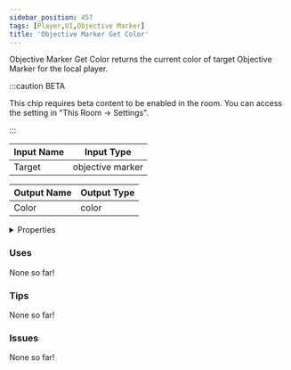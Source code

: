 ```yaml
---
sidebar_position: 457
tags: [Player,UI,Objective Marker]
title: 'Objective Marker Get Color'
---
```


Objective Marker Get Color returns the current color of target Objective Marker for the local player.

:::caution BETA

This chip requires beta content to be enabled in the room. You can access the setting in "This Room -> Settings".

:::

<IChip uuid="7c9d1838-0b70-4a77-8cec-b67758a9095e"/>

| Input Name | Input Type |
|-----------|-----------|
| Target | objective marker |

| Output Name | Output Type |
|-----------|-----------|
| Color | color |


<details>
  <summary>Properties</summary>
  <div>
    <div>
    <table>
      <thead>
        <tr>
          <th>Is beta required?</th>
          <th>Yes</th>
        </tr>
        <tr>
          <th>Is this chip a trolling risk?</th>
          <th>No</th>
        </tr>
        <tr>
          <th>Is this chip a role assignment risk?</th>
          <th>No</th>
        </tr>
        <tr>
          <th>Chip UUID</th>
          <th>7c9d1838-0b70-4a77-8cec-b67758a9095e</th>
        </tr>
        <tr>
          <th>Room availability</th>
          <th>Available everywhere</th>
        </tr>
      </thead>
    </table>
    </div>
  </div>
</details>

### Uses

None so far!

### Tips

None so far!

### Issues

None so far!